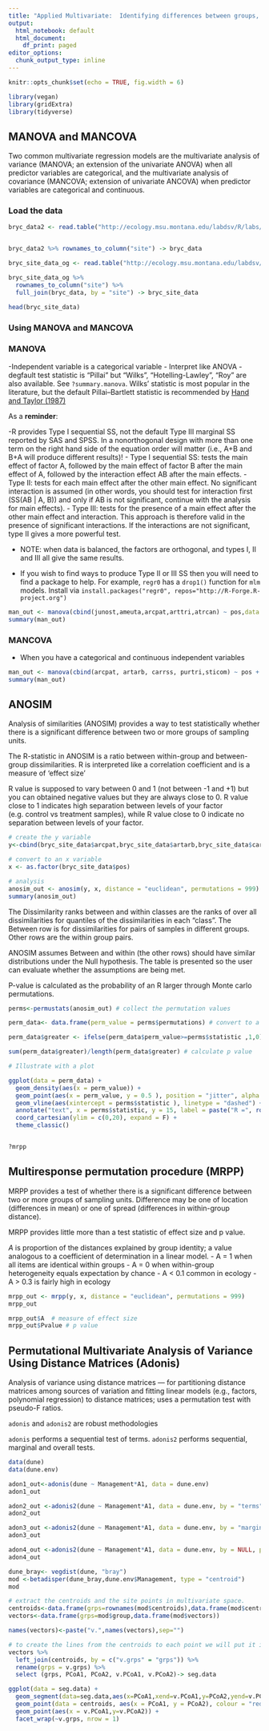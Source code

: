 ```yaml
---
title: "Applied Multivariate:  Identifying differences between groups, part 2"
output:
  html_notebook: default
  html_document:
    df_print: paged
editor_options:
  chunk_output_type: inline
---
```



```r
knitr::opts_chunk$set(echo = TRUE, fig.width = 6)
```

```r
library(vegan) 
library(gridExtra)
library(tidyverse)
```


## MANOVA and MANCOVA

Two common multivariate regression models are the multivariate analysis of variance (MANOVA; an extension of the univariate ANOVA) when all predictor variables are categorical, and the multivariate analysis of covariance (MANCOVA; extension of univariate ANCOVA) when predictor variables are categorical and continuous. 

### Load the data

```r
bryc_data2 <- read.table("http://ecology.msu.montana.edu/labdsv/R/labs/lab1/bryceveg.R")


bryc_data2 %>% rownames_to_column("site") -> bryc_data

bryc_site_data_og <- read.table("http://ecology.msu.montana.edu/labdsv/R/labs/lab2/brycesite.R")

bryc_site_data_og %>% 
  rownames_to_column("site") %>% 
  full_join(bryc_data, by = "site") -> bryc_site_data

head(bryc_site_data)


```

### Using MANOVA and MANCOVA

### MANOVA

-Independent variable is a categorical variable
- Interpret like ANOVA
- degfault test statistic is "Pillai" but "Wilks", "Hotelling-Lawley", "Roy" are also available. See `?summary.manova`. Wilks' statistic is most popular in the literature, but the default Pillai–Bartlett statistic is recommended by [Hand and Taylor (1987)](https://www.crcpress.com/Multivariate-Analysis-of-Variance-and-Repeated-Measures-A-Practical-Approach/Hand-Taylor/p/book/9780412258008)

As a **reminder**:

-R provides Type I sequential SS, not the default Type III marginal SS reported by SAS and SPSS. In a nonorthogonal design with more than one term on the right hand side of the equation order will matter (i.e., A+B and B+A will produce different results)!
  - Type I sequential SS:   tests the main effect of factor A, followed by the main effect of factor B after the main effect of A, followed by the interaction effect AB after the main effects.
  - Type II: tests for each main effect after the other main effect. No significant interaction is assumed (in other words, you should test for interaction first (SS(AB | A, B)) and only if AB is not significant, continue with the analysis for main effects).
- Type III:  tests for the presence of a main effect after the other main effect and interaction. This approach is therefore valid in the presence of significant interactions.  If the interactions are not significant, type II gives a more powerful test.

- NOTE: when data is balanced, the factors are orthogonal, and types I, II and III all give the same results.

- If you wish to find ways to produce Type II or III SS then you will need to find a package to help.  For example, `regr0` has a `drop1()` function for `mlm` models.  Install via `install.packages("regr0", repos="http://R-Forge.R-project.org")`

```r
man_out <- manova(cbind(junost,ameuta,arcpat,arttri,atrcan) ~ pos,data = bryc_site_data)
summary(man_out)

```

### MANCOVA

- When you have a categorical and continuous independent variables

```r
man_out <- manova(cbind(arcpat, artarb, carrss, purtri,sticom) ~ pos + elev, data = bryc_site_data)
summary(man_out)

```

## ANOSIM

Analysis of similarities (ANOSIM) provides a way to test statistically whether there is a significant difference between two or more groups of sampling units.

The R-statistic in ANOSIM is a ratio between within-group and between-group dissimilarities.  R is interpreted like a correlation coefficient and is a measure of ‘effect size’

R value is supposed to vary between 0 and 1 (not between -1 and +1) but you can obtained negative values but they are always close to 0. R value close to 1 indicates high separation between levels of your factor (e.g. control vs treatment samples), while R value close to 0 indicate no separation between levels of your factor. 

```r
# create the y variable 
y<-cbind(bryc_site_data$arcpat,bryc_site_data$artarb,bryc_site_data$carrss,bryc_site_data$purtri,bryc_site_data$sticom)

# convert to an x variable
x <- as.factor(bryc_site_data$pos)

# analysis
anosim_out <- anosim(y, x, distance = "euclidean", permutations = 999)
summary(anosim_out)

```
The Dissimilarity ranks between and within classes are the  ranks of over all dissimilarities for
quantiles of the dissimilarities in each "class". The Between row is for
dissimilarities for pairs of samples in different groups.  Other rows are the within group pairs.   


ANOSIM assumes Between and within (the other rows) should have similar distributions under the Null hypothesis.  The table is presented so the user can evaluate whether the assumptions are being met.

P-value is calculated as the probability of an R larger through Monte carlo permutations.

```r
perms<-permustats(anosim_out) # collect the permutation values

perm_data<- data.frame(perm_value = perms$permutations) # convert to a dataframe

perm_data$greater <- ifelse(perm_data$perm_value>=perms$statistic ,1,0)

sum(perm_data$greater)/length(perm_data$greater) # calculate p value

# Illustrate with a plot

ggplot(data = perm_data) +
  geom_density(aes(x = perm_value)) +
  geom_point(aes(x = perm_value, y = 0.5 ), position = "jitter", alpha = 0.25, color = "red") +
  geom_vline(aes(xintercept = perms$statistic ), linetype = "dashed") +
  annotate("text", x = perms$statistic, y = 15, label = paste("R =", round(perms$statistic, digits = 3)), hjust = 0) + 
  coord_cartesian(ylim = c(0,20), expand = F) +
  theme_classic()


?mrpp


```

## Multiresponse permutation procedure (MRPP)

MRPP provides a test of whether there is a significant difference between two or more groups of sampling units. Difference may be one of location (differences in mean) or one of spread (differences in within-group distance).

MRPP provides little more than a test statistic of effect size and p value.  

*A* is proportion of the distances explained by group identity; a value analogous to a coefficient of determination in a linear model.
- A = 1 when all items are identical within groups
- A = 0 when within-group heterogeneity equals expectation by chance
- A < 0.1 common in ecology
- A > 0.3 is fairly high in ecology


```r
mrpp_out <- mrpp(y, x, distance = "euclidean", permutations = 999)
mrpp_out

mrpp_out$A  # measure of effect size
mrpp_out$Pvalue # p value
```

## Permutational Multivariate Analysis of Variance Using Distance Matrices (Adonis)

Analysis of variance using distance matrices — for partitioning distance matrices among sources of variation and fitting linear models (e.g., factors, polynomial regression) to distance matrices; uses a permutation test with pseudo-F ratios.

`adonis` and `adonis2` are robust methodologies

`adonis` performs a sequential test of terms. 
`adonis2` performs sequential, marginal and overall tests. 

```r
data(dune)
data(dune.env)

adon1_out<-adonis(dune ~ Management*A1, data = dune.env)
adon1_out

adon2_out <-adonis2(dune ~ Management*A1, data = dune.env, by = "terms", perm=999) # significance for each term (sequentially from first to last),
adon2_out

adon3_out <-adonis2(dune ~ Management*A1, data = dune.env, by = "margin", perm=999) #  marginal effects of the terms (each marginal term analysed in a model with all other variables)
adon3_out

adon4_out <-adonis2(dune ~ Management*A1, data = dune.env, by = NULL, perm=999) #   overall significance of all terms together.
adon4_out
```

```r

dune_bray<- vegdist(dune, "bray")
mod <-betadisper(dune_bray,dune.env$Management, type = "centroid")
mod

# extract the centroids and the site points in multivariate space.  
centroids<-data.frame(grps=rownames(mod$centroids),data.frame(mod$centroids))
vectors<-data.frame(grps=mod$group,data.frame(mod$vectors))

names(vectors)<-paste("v.",names(vectors),sep="")

# to create the lines from the centroids to each point we will put it in a format that ggplot can handle
vectors %>% 
  left_join(centroids, by = c("v.grps" = "grps")) %>% 
  rename(grps = v.grps) %>% 
  select (grps, PCoA1, PCoA2, v.PCoA1, v.PCoA2)-> seg.data

ggplot(data = seg.data) + 
  geom_segment(data=seg.data,aes(x=PCoA1,xend=v.PCoA1,y=PCoA2,yend=v.PCoA2),alpha=0.30) + 
  geom_point(data = centroids, aes(x = PCoA1, y = PCoA2), colour = "red") +
  geom_point(aes(x = v.PCoA1,y=v.PCoA2)) +
  facet_wrap(~v.grps, nrow = 1)

```

